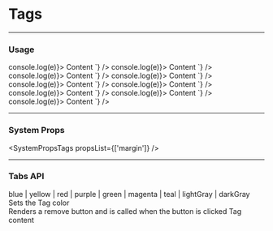 
# Tags

---

### Usage

<LiveCode>
  <LiveCode.Content
    title="Default Light Gray"
    code={`
      <Tag onRemove={(e) => console.log(e)}>
        Content
      </Tag>
    `}
  />
  <LiveCode.Content
    title="Dark Gray"
    code={`
      <Tag color="darkGray" onRemove={(e) => console.log(e)}>
        Content
      </Tag>
    `}
  />
  <LiveCode.Content
    title="Blue"
    code={`
      <Tag color="blue" onRemove={(e) => console.log(e)}>
        Content
      </Tag>
    `}
  />
  <LiveCode.Content
    title="Yellow"
    code={`
      <Tag color="yellow" onRemove={(e) => console.log(e)}>
        Content
      </Tag>
    `}
  />
  <LiveCode.Content
    title="Red"
    code={`
      <Tag color="red" onRemove={(e) => console.log(e)}>
        Content
      </Tag>
    `}
  />
  <LiveCode.Content
    title="Purple"
    code={`
      <Tag color="purple" onRemove={(e) => console.log(e)}>
        Content
      </Tag>
    `}
  />
  <LiveCode.Content
    title="Green"
    code={`
      <Tag color="green" onRemove={(e) => console.log(e)}>
        Content
      </Tag>
    `}
  />
  <LiveCode.Content
    title="Teal"
    code={`
      <Tag color="teal" onRemove={(e) => console.log(e)}>
        Content
      </Tag>
    `}
  />
  <LiveCode.Content
    title="Magenta"
    code={`
      <Tag color="magenta" onRemove={(e) => console.log(e)}>
        Content
      </Tag>
    `}
  />
</LiveCode>

---

### System Props

<SystemPropsTags propsList={['margin']} />

---

### Tabs API

<Prop name="color" type="string">
  <div>
    blue | yellow | red | purple | green | magenta | teal | lightGray | darkGray
  </div>
  <div>Sets the Tag color</div>
</Prop>
<Prop name="onRemove" type="function">
  Renders a remove button and is called when the button is clicked
</Prop>
<Prop name="children" type="React node">
  Tag content
</Prop>
